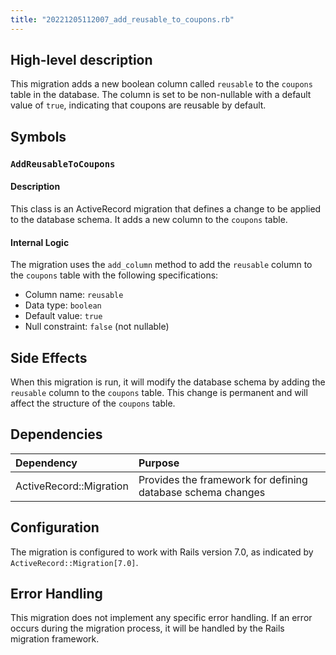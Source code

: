 ```yaml
---
title: "20221205112007_add_reusable_to_coupons.rb"
---
```


## High-level description
This migration adds a new boolean column called `reusable` to the `coupons` table in the database. The column is set to be non-nullable with a default value of `true`, indicating that coupons are reusable by default.

## Symbols

### `AddReusableToCoupons`
#### Description
This class is an ActiveRecord migration that defines a change to be applied to the database schema. It adds a new column to the `coupons` table.

#### Internal Logic
The migration uses the `add_column` method to add the `reusable` column to the `coupons` table with the following specifications:
- Column name: `reusable`
- Data type: `boolean`
- Default value: `true`
- Null constraint: `false` (not nullable)

## Side Effects
When this migration is run, it will modify the database schema by adding the `reusable` column to the `coupons` table. This change is permanent and will affect the structure of the `coupons` table.

## Dependencies
| Dependency | Purpose |
|:-----------|:--------|
| ActiveRecord::Migration | Provides the framework for defining database schema changes |

## Configuration
The migration is configured to work with Rails version 7.0, as indicated by `ActiveRecord::Migration[7.0]`.

## Error Handling
This migration does not implement any specific error handling. If an error occurs during the migration process, it will be handled by the Rails migration framework.